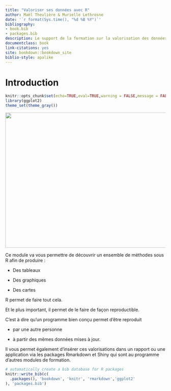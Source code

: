 ```yaml
--- 
title: "Valoriser ses données avec R"
author: Maël Theulière & Murielle Lethrosne
date: '`r format(Sys.time(), "%d %B %Y")`'
bibliography:
- book.bib
- packages.bib
description: Le support de la formation sur la valorisation des données sous R
documentclass: book
link-citations: yes
site: bookdown::bookdown_site
biblio-style: apalike
---
```


# Introduction

```r
knitr::opts_chunk$set(echo=TRUE,eval=TRUE,warning = FALSE,message = FALSE)
library(ggplot2)
theme_set(theme_gray())
```


![](pic/renard.jpg){#id .class width=640 height=425}

Ce module va vous permettre de découvrir un ensemble de méthodes sous R afin de produire : 

- Des tableaux

- Des graphiques

- Des cartes


R permet de faire tout cela.

Et le plus important, il permet de le faire de façon reproductible.

C'est à dire qu'un programme bien conçu permet d'être reproduit 

- par une autre personne 

- à partir des mêmes données mises à jour.

Il vous permet également d'insérer ces valorisations dans un rapport ou une application via les packages Rmarkdown et Shiny qui sont au programme d'autres modules de formation.

```r
# automatically create a bib database for R packages
knitr::write_bib(c(
  .packages(), 'bookdown', 'knitr', 'rmarkdown','ggplot2'
), 'packages.bib')
```

